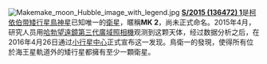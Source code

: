 [[File:Makemake_moon_Hubble_image_with_legend.jpg|left]]
'''[[S/2015_(136472)_1|S/2015 (136472) 1]]'''是[[柯依伯带|柯依伯带]][[矮行星|矮行星]][[鳥神星|鳥神星]]已知唯一的[[衛星|衛星]]，暱稱'''MK 2'''，尚未正式命名。2015年4月，研究人员用[[哈勃空间望远镜|哈勃望遠鏡]][[第三代廣域照相機|第三代廣域照相機]]观测到这颗天体，经过数据分析之后，在2016年4月26日通过[[小行星中心|小行星中心]]正式宣布这一发现。鳥衛一的發現，使得所有位於海王星軌道外的矮行星都擁有至少一顆衛星。